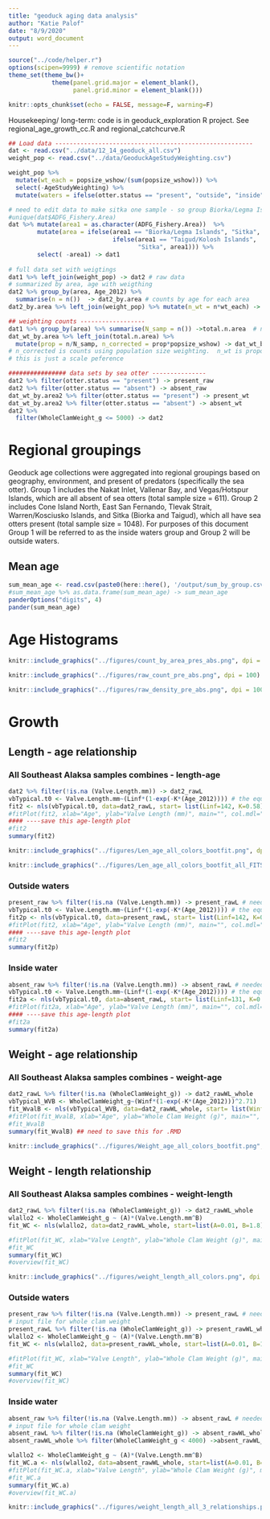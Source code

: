 ```yaml
---
title: "geoduck aging data analysis"
author: "Katie Palof"
date: "8/9/2020"
output: word_document
---
```


```r
source("../code/helper.r")
options(scipen=9999) # remove scientific notation
theme_set(theme_bw()+ 
            theme(panel.grid.major = element_blank(),
                  panel.grid.minor = element_blank()))

knitr::opts_chunk$set(echo = FALSE, message=F, warning=F)
```

Housekeeping/ long-term: code is in geoduck_exploration R project. See regional_age_growth_cc.R and regional_catchcurve.R

```r
## Load data -------------------------------------------------------
dat <- read.csv("../data/12_14_geoduck_all.csv")
weight_pop <- read.csv("../data/GeoduckAgeStudyWeighting.csv")

weight_pop %>% 
  mutate(wt_each = popsize_wshow/(sum(popsize_wshow))) %>% 
  select(-AgeStudyWeighting) %>% 
  mutate(waters = ifelse(otter.status == "present", "outside", "inside")) -> weight_pop

# need to edit data to make sitka one sample - so group Biorka/Legma Islands and Taigud/Kolosh Islands together
#unique(dat$ADFG_Fishery.Area)
dat %>% mutate(area1 = as.character(ADFG_Fishery.Area))  %>% 
        mutate(area = ifelse(area1 == "Biorka/Legma Islands", "Sitka", 
                             ifelse(area1 == "Taigud/Kolosh Islands", 
                                    "Sitka", area1))) %>% 
        select( -area1) -> dat1
  
# full data set with weigtings
dat1 %>% left_join(weight_pop) -> dat2 # raw data
# summarized by area, age with weigthing
dat2 %>% group_by(area, Age_2012) %>% 
  summarise(n = n())  -> dat2_by.area # counts by age for each area 
dat2_by.area %>% left_join(weight_pop) %>% mutate(n_wt = n*wt_each) -> dat_wt_by.area # counts by age/area with weighting

## weighting counts ------------------
dat1 %>% group_by(area) %>% summarise(N_samp = n()) ->total.n.area  # number sampled in each area
dat_wt_by.area %>% left_join(total.n.area) %>% 
  mutate(prop = n/N_samp, n_corrected = prop*popsize_wshow) -> dat_wt_by.area2
# n_corrected is counts using population size weighting.  n_wt is proportion using same weighting
# this is just a scale peference

################ data sets by sea otter ---------------
dat2 %>% filter(otter.status == "present") -> present_raw
dat2 %>% filter(otter.status == "absent") -> absent_raw
dat_wt_by.area2 %>% filter(otter.status == "present") -> present_wt
dat_wt_by.area2 %>% filter(otter.status == "absent") -> absent_wt
dat2 %>% 
  filter(WholeClamWeight_g <= 5000) -> dat2
```


# Regional groupings
Geoduck age collections were aggregated into regional groupings based on geography, environment, and present of predators (specifically the sea otter).  Group 1 includes the Nakat Inlet, Vallenar Bay, and Vegas/Hotspur Islands, which are all absent of sea otters (total sample size = 611).  Group 2 includes Cone Island North, East San Fernando, Tlevak Strait, Warren/Kosciusko Islands, and Sitka (Biorka and Taigud), which all have sea otters present (total sample size = 1048).  For purposes of this document Group 1 will be referred to as the inside waters group and Group 2 will be outside waters.

## Mean age {-}

```r
sum_mean_age <- read.csv(paste0(here::here(), '/output/sum_by_group.csv'))
#sum_mean_age %>% as.data.frame(sum_mean_age) -> sum_mean_age
panderOptions("digits", 4)
pander(sum_mean_age)
```

# Age Histograms {-}

```r
knitr::include_graphics("../figures/count_by_area_pres_abs.png", dpi = 100)
```

```r
knitr::include_graphics("../figures/raw_count_pre_abs.png", dpi = 100)
```

```r
knitr::include_graphics("../figures/raw_density_pre_abs.png", dpi = 100)
```

# Growth {-}

## Length - age relationship {-}

### All Southeast Alaksa samples combines - length-age {-}
```r
dat2 %>% filter(!is.na (Valve.Length.mm)) -> dat2_rawL
vbTypical.t0 <- Valve.Length.mm~(Linf*(1-exp(-K*(Age_2012)))) # the equation to fit
fit2 <- nls(vbTypical.t0, data=dat2_rawL, start= list(Linf=142, K=0.58))
#fitPlot(fit2, xlab="Age", ylab="Valve Length (mm)", main="", col.mdl="red") 
#### ----save this age-length plot 
#fit2
summary(fit2)

```

```r
knitr::include_graphics("../figures/Len_age_all_colors_bootfit.png", dpi = 100)
```

```r
knitr::include_graphics("../figures/Len_age_all_colors_bootfit_all_FITS.png", dpi = 100)
```

### Outside waters {-}

```r
present_raw %>% filter(!is.na (Valve.Length.mm)) -> present_rawL # needed to remove rows without length measurements
vbTypical.t0 <- Valve.Length.mm~(Linf*(1-exp(-K*(Age_2012)))) # the equation to fit
fit2p <- nls(vbTypical.t0, data=present_rawL, start= list(Linf=142, K=0.58))
#fitPlot(fit2, xlab="Age", ylab="Valve Length (mm)", main="", col.mdl="red") 
#### ----save this age-length plot 
#fit2
summary(fit2p)

```

### Inside water {-}

```r
absent_raw %>% filter(!is.na (Valve.Length.mm)) -> absent_rawL # needed to remove rows without length measurements
vbTypical.t0 <- Valve.Length.mm~(Linf*(1-exp(-K*(Age_2012)))) # the equation to fit
fit2a <- nls(vbTypical.t0, data=absent_rawL, start= list(Linf=131, K=0.44))
#fitPlot(fit2a, xlab="Age", ylab="Valve Length (mm)", main="", col.mdl="red") 
#### ----save this age-length plot 
#fit2a
summary(fit2a)

```

## Weight - age relationship {-}

### All Southeast Alaksa samples combines - weight-age {-}
```r
dat2_rawL %>% filter(!is.na (WholeClamWeight_g)) -> dat2_rawWL_whole
vbTypical_WVB <- WholeClamWeight_g~(Winf*(1-exp(-K*(Age_2012)))^2.71)
fit_WvalB <- nls(vbTypical_WVB, data=dat2_rawWL_whole, start= list(Winf=150, K=0.05))
#fitPlot(fit_WvalB, xlab="Age", ylab="Whole Clam Weight (g)", main="", col.mdl="red")
#fit_WvalB
summary(fit_WvalB) ## need to save this for .RMD

```


```r
knitr::include_graphics("../figures/Weight_age_all_colors_bootfit.png", dpi = 100)
```

## Weight - length relationship {-}

### All Southeast Alaksa samples combines - weight-length {-}
```r
dat2_rawL %>% filter(!is.na (WholeClamWeight_g)) -> dat2_rawWL_whole
wlallo2 <- WholeClamWeight_g ~ (A)*(Valve.Length.mm^B)
fit_WC <- nls(wlallo2, data=dat2_rawWL_whole, start=list(A=0.01, B=1.8))#A=0.01, B=1.8

#fitPlot(fit_WC, xlab="Valve Length", ylab="Whole Clam Weight (g)", main="", col.mdl="red")
#fit_WC
summary(fit_WC)
#overview(fit_WC)
```


```r
knitr::include_graphics("../figures/weight_length_all_colors.png", dpi = 100)
```

### Outside waters {-}

```r
present_raw %>% filter(!is.na (Valve.Length.mm)) -> present_rawL # needed to remove rows without length measurements
# input file for whole clam weight 
present_rawL %>% filter(!is.na (WholeClamWeight_g)) -> present_rawWL_whole
wlallo2 <- WholeClamWeight_g ~ (A)*(Valve.Length.mm^B)
fit_WC <- nls(wlallo2, data=present_rawWL_whole, start=list(A=0.01, B=1.8))#A=0.01, B=1.8

#fitPlot(fit_WC, xlab="Valve Length", ylab="Whole Clam Weight (g)", main="", col.mdl="red")
#fit_WC
summary(fit_WC)
#overview(fit_WC)

```

### Inside water {-}

```r
absent_raw %>% filter(!is.na (Valve.Length.mm)) -> absent_rawL # needed to remove rows without length measurements
# input file for whole clam weight 
absent_rawL %>% filter(!is.na (WholeClamWeight_g)) -> absent_rawWL_whole
absent_rawWL_whole %>% filter(WholeClamWeight_g < 4000) ->absent_rawWL_whole

wlallo2 <- WholeClamWeight_g ~ (A)*(Valve.Length.mm^B)
fit_WC.a <- nls(wlallo2, data=absent_rawWL_whole, start=list(A=0.01, B=1.8))#A=0.01, B=1.8
#fitPlot(fit_WC.a, xlab="Valve Length", ylab="Whole Clam Weight (g)", main="", col.mdl="red")
#fit_WC.a
summary(fit_WC.a)
#overview(fit_WC.a)

```

```r
knitr::include_graphics("../figures/weight_length_all_3_relationships.png", dpi = 100)
```